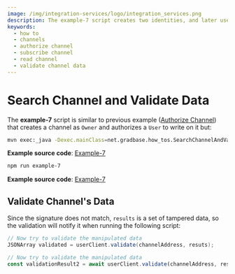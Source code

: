 ```yaml
---
image: /img/integration-services/logo/integration_services.png
description: The example-7 script creates two identities, and later uses them to demonstrate how you can check if data has been tampered by validating it on the Tangle.
keywords:
  - how to
  - channels
  - authorize channel
  - subscribe channel
  - read channel
  - validate channel data
---
```



# Search Channel and Validate Data

The **example-7** script is similar to previous example ([Authorize Channel](authorize-to-channel.mdx)) that creates a
channel as `Owner` and authorizes a `User` to write on it but:

<Tabs groupId="language" queryString>
<TabItem value="java" label="Java">

```bash
mvn exec:_java -Dexec.mainClass=net.gradbase.how_tos.SearchChannelAndValidateData
```

**Example source code**: [Example-7](https://github.com/albydeca/iota-is-sdk/blob/main/examples/src/main/java/net/gradbase/examples/SearchChannelAndValidateData.java)

</TabItem>
<TabItem value="node" label="Node.js">

```bash
npm run example-7
```

**Example source code**: [Example-7](https://github.com/iotaledger/integration-services/blob/master/clients/client-sdk/examples/5-SearchChannelAndValidateData.ts)

</TabItem>
</Tabs>

## Validate Channel's Data

Since the signature does not match, `results` is a set of tampered data, so the validation will notify it when running the following script:

<Tabs groupId="language" queryString>
<TabItem value="java" label="Java">

```java
// Now try to validate the manipulated data
JSONArray validated = userClient.validate(channelAddress, resuts);
```

</TabItem>
<TabItem value="node" label="Node.js">

```js
// Now try to validate the manipulated data
const validationResult2 = await userClient.validate(channelAddress, results);
```

</TabItem>
</Tabs>
